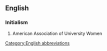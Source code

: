 {{also|A.A.U.W.}}
==English==

===Initialism===
{{rfc-header|Initialism}}
{{head|en|initialism}}
{{wikipedia}}

# American Association of University Women

[[Category:English abbreviations]]